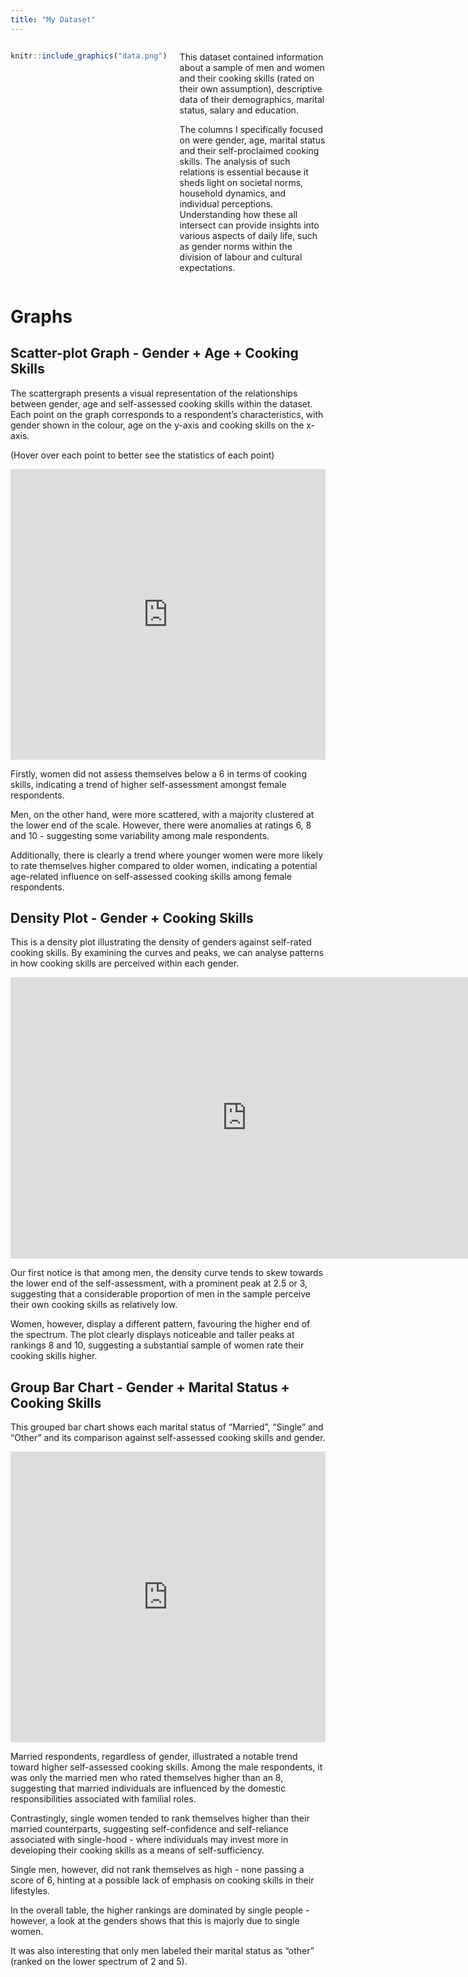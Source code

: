 ```yaml
---
title: "My Dataset"
---
```


::: {style="display: flex; align-items: flex-start;"}
::: {style="flex: 0 0 auto; margin-right: 20px;"}
```r
knitr::include_graphics("data.png")
```
:::

::: {style="flex: 1;"}
This dataset contained information about a sample of men and women and their cooking skills (rated on their own assumption), descriptive data of their demographics, marital status, salary and education.

The columns I specifically focused on were gender, age, marital status and their self-proclaimed cooking skills. The analysis of such relations is essential because it sheds light on societal norms, household dynamics, and individual perceptions. Understanding how these all intersect can provide insights into various aspects of daily life, such as gender norms within the division of labour and cultural expectations.
:::
:::

# Graphs

## Scatter-plot Graph - Gender + Age + Cooking Skills

The scattergraph presents a visual representation of the relationships between gender, age and self-assessed cooking skills within the dataset. Each point on the graph corresponds to a respondent's characteristics, with gender shown in the colour, age on the y-axis and cooking skills on the x-axis.

(Hover over each point to better see the statistics of each point)

```{=html}
 <iframe height="465" width="100%" frameborder="no" src="https://choiyunyu.shinyapps.io/scattergraph/"> </iframe>
```
Firstly, women did not assess themselves below a 6 in terms of cooking skills, indicating a trend of higher self-assessment amongst female respondents.

Men, on the other hand, were more scattered, with a majority clustered at the lower end of the scale. However, there were anomalies at ratings 6, 8 and 10 - suggesting some variability among male respondents.

Additionally, there is clearly a trend where younger women were more likely to rate themselves higher compared to older women, indicating a potential age-related influence on self-assessed cooking skills among female respondents.

## Density Plot - Gender + Cooking Skills

This is a density plot illustrating the density of genders against self-rated cooking skills. By examining the curves and peaks, we can analyse patterns in how cooking skills are perceived within each gender.

```{=html}
 <iframe height="450" width="150%" frameborder="no" src="https://choiyunyu.shinyapps.io/density/"> </iframe>
```
Our first notice is that among men, the density curve tends to skew towards the lower end of the self-assessment, with a prominent peak at 2.5 or 3, suggesting that a considerable proportion of men in the sample perceive their own cooking skills as relatively low.

Women, however, display a different pattern, favouring the higher end of the spectrum. The plot clearly displays noticeable and taller peaks at rankings 8 and 10, suggesting a substantial sample of women rate their cooking skills higher.

## Group Bar Chart - Gender + Marital Status + Cooking Skills

This grouped bar chart shows each marital status of "Married", "Single" and "Other" and its comparison against self-assessed cooking skills and gender.

```{=html}
 <iframe height="465" width="100%" frameborder="no" src="https://choiyunyu.shinyapps.io/groupbar/"> </iframe>
```
Married respondents, regardless of gender, illustrated a notable trend toward higher self-assessed cooking skills. Among the male respondents, it was only the married men who rated themselves higher than an 8, suggesting that married individuals are influenced by the domestic responsibilities associated with familial roles.

Contrastingly, single women tended to rank themselves higher than their married counterparts, suggesting self-confidence and self-reliance associated with single-hood - where individuals may invest more in developing their cooking skills as a means of self-sufficiency.

Single men, however, did not rank themselves as high - none passing a score of 6, hinting at a possible lack of emphasis on cooking skills in their lifestyles.

In the overall table, the higher rankings are dominated by single people - however, a look at the genders shows that this is majorly due to single women.

It was also interesting that only men labeled their marital status as "other" (ranked on the lower spectrum of 2 and 5).
